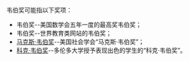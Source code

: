 {{disambig|Cat=組織機構消歧義}}
韦伯奖可能指以下奖项：
*韦伯奖--美国数学会五年一度的最高奖韦伯奖；
*韦伯奖--世界教育类网站的韦伯奖；
*[[马克斯·韦伯奖|马克斯·韦伯奖]]--美国社会学会“马克斯·韦伯奖”；
*[[科克·韦伯奖|科克·韦伯奖]]--多伦多大学授予表现出色的学生的“科克·韦伯奖”。